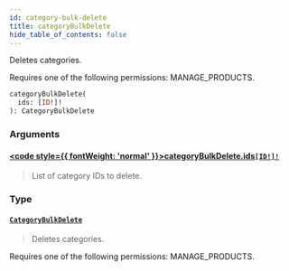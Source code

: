 ```yaml
---
id: category-bulk-delete
title: categoryBulkDelete
hide_table_of_contents: false
---
```








Deletes categories. 

Requires one of the following permissions: MANAGE_PRODUCTS.

```graphql
categoryBulkDelete(
  ids: [ID!]!
): CategoryBulkDelete
```


### Arguments

#### [<code style={{ fontWeight: 'normal' }}>categoryBulkDelete.<b>ids</b></code>](#)<Bullet />[`[ID!]!`](../../../developer/api-reference/scalars/id) <Badge class="secondary" text="non-null"/> <Badge class="secondary" text="scalar"/>
> List of category IDs to delete.
> 

### Type

#### [`CategoryBulkDelete`](../../../developer/api-reference/objects/category-bulk-delete) <Badge class="secondary" text="object"/>
> Deletes categories. 

Requires one of the following permissions: MANAGE_PRODUCTS.
> 





